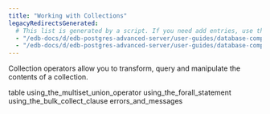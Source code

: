 ```yaml
---
title: "Working with Collections"
legacyRedirectsGenerated:
  # This list is generated by a script. If you need add entries, use the `legacyRedirects` key.
  - "/edb-docs/d/edb-postgres-advanced-server/user-guides/database-compatibility-for-oracle-developers-guide/9.6/Database_Compatibility_for_Oracle_Developers_Guide_v9.6.1.080.html"
  - "/edb-docs/d/edb-postgres-advanced-server/user-guides/database-compatibility-for-oracle-developers-guide/9.5/Database_Compatibility_for_Oracle_Developers_Guide.1.174.html"
---
```


<div id="working_with_collections" class="registered_link"></div>

Collection operators allow you to transform, query and manipulate the contents of a collection.

<div class="toctree" maxdepth="3">

table using_the_multiset_union_operator using_the_forall_statement using_the_bulk_collect_clause errors_and_messages

</div>
